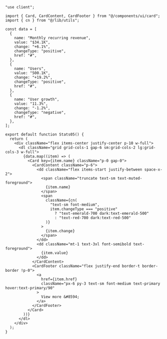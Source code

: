 ````tsx
"use client";

import { Card, CardContent, CardFooter } from "@/components/ui/card";
import { cn } from "@/lib/utils";

const data = [
  {
    name: "Monthly recurring revenue",
    value: "$34.1K",
    change: "+6.1%",
    changeType: "positive",
    href: "#",
  },
  {
    name: "Users",
    value: "500.1K",
    change: "+19.2%",
    changeType: "positive",
    href: "#",
  },
  {
    name: "User growth",
    value: "11.3%",
    change: "-1.2%",
    changeType: "negative",
    href: "#",
  },
];

export default function Stats05() {
  return (
    <div className="flex items-center justify-center p-10 w-full">
      <dl className="grid grid-cols-1 gap-6 sm:grid-cols-2 lg:grid-cols-3 w-full">
        {data.map((item) => (
          <Card key={item.name} className="p-0 gap-0">
            <CardContent className="p-6">
              <dd className="flex items-start justify-between space-x-2">
                <span className="truncate text-sm text-muted-foreground">
                  {item.name}
                </span>
                <span
                  className={cn(
                    "text-sm font-medium",
                    item.changeType === "positive"
                      ? "text-emerald-700 dark:text-emerald-500"
                      : "text-red-700 dark:text-red-500"
                  )}
                >
                  {item.change}
                </span>
              </dd>
              <dd className="mt-1 text-3xl font-semibold text-foreground">
                {item.value}
              </dd>
            </CardContent>
            <CardFooter className="flex justify-end border-t border-border !p-0">
              <a
                href={item.href}
                className="px-6 py-3 text-sm font-medium text-primary hover:text-primary/90"
              >
                View more &#8594;
              </a>
            </CardFooter>
          </Card>
        ))}
      </dl>
    </div>
  );
}
````